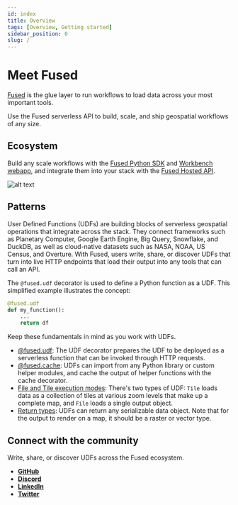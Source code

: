 ```yaml
---
id: index
title: Overview
tags: [Overview, Getting started]
sidebar_position: 0
slug: /
---
```



# Meet Fused

[Fused](https://www.fused.io/) is the glue layer to run workflows to load data across your most important tools.

Use the Fused serverless API to build, scale, and ship geospatial workflows of any size.

## Ecosystem

Build any scale workflows with the [Fused Python SDK](/python-sdk) and [Workbench webapp](/workbench), and integrate them into your stack with the [Fused Hosted API](/basics/core-concepts/#hosted-api).


![alt text](https://fused-magic.s3.us-west-2.amazonaws.com/docs_assets/ecosystem_diagram.png)

## Patterns

User Defined Functions (UDFs) are building blocks of serverless geospatial operations that integrate across the stack. They connect frameworks such as Planetary Computer, Google Earth Engine, Big Query, Snowflake, and DuckDB, as well as cloud-native datasets such as NASA, NOAA, US Census, and Overture. With Fused, users write, share, or discover UDFs that turn into live HTTP endpoints that load their output into any tools that can call an API.

The `@fused.udf` decorator is used to define a Python function as a UDF. This simplified example illustrates the concept:

```python
@fused.udf
def my_function():
    ...
    return df
```

Keep these fundamentals in mind as you work with UDFs.

- [@fused.udf](/basics/core-concepts): The UDF decorator prepares the UDF to be deployed as a serverless function that can be invoked through HTTP requests.
- [@fused.cache](/basics/core-concepts/#cache): UDFs can import from any Python library or custom helper modules, and cache the output of helper functions with the cache decorator.
- [File and Tile execution modes](/basics/core-concepts/#udf-execution-modes-file-tile): There's two types of UDF: `Tile` loads data as a collection of tiles at various zoom levels that make up a complete map, and `File` loads a single output object.
- [Return types](/basics/core-concepts/#return-types): UDFs can return any serializable data object. Note that for the output to render on a map, it should be a raster or vector type.


## Connect with the community

Write, share, or discover UDFs across the Fused ecosystem.

- [__GitHub__](https://github.com/fusedio/udfs/tree/main)
- [__Discord__](https://bit.ly/fusedslack)
- [__LinkedIn__](https://www.linkedin.com/company/fusedio/)
- [__Twitter__](https://twitter.com/Fused_io)


